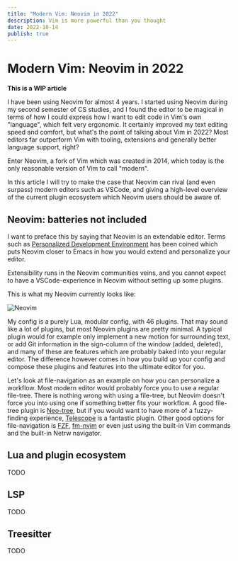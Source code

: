 ```yaml
---
title: "Modern Vim: Neovim in 2022"
description: Vim is more powerful than you thought
date: 2022-10-14
publish: true
---
```



# Modern Vim: Neovim in 2022

**This is a WIP article**

I have been using Neovim for almost 4 years. I started using Neovim during my second
semester of CS studies, and I found the editor to be magical in terms of how I could
express how I want to edit code in Vim's own "language", which felt very ergonomic. It
certainly improved my text editing speed and comfort, but what's the point of talking
about Vim in 2022? Most editors far outperform Vim with tooling, extensions and generally
better language support, right?

Enter Neovim, a fork of Vim which was created in 2014, which today is the only reasonable
version of Vim to call "modern".

In this article I will try to make the case that Neovim can rival (and even surpass)
modern editors such as VSCode, and giving a high-level overview of the current plugin
ecosystem which Neovim users should be aware of.

## Neovim: batteries not included

I want to preface this by saying that Neovim is an extendable editor. Terms such as
[Personalized Development Environment](https://youtu.be/QMVIJhC9Veg) has been coined which
puts Neovim closer to Emacs in how you would extend and personalize your editor.

Extensibility runs in the Neovim communities veins, and you cannot expect to have a
VSCode-experience in Neovim without setting up some plugins. 

This is what my Neovim currently looks like:

![Neovim](/myneovim.png)

My config is a purely Lua, modular config, with 46 plugins. That may sound like a lot of
plugins, but most Neovim plugins are pretty minimal. A typical plugin would for example
only implement a new motion for surrounding text, or add Git information in the
sign-column of the window (added, deleted), and many of these are features which are
probably baked into your regular editor. The difference however comes in how you build up
your config and compose these plugins and features into the ultimate editor for you.

Let's look at file-navigation as an example on how you can personalize a workflow. Most
modern editor would probably force you to use a regular file-tree. There is nothing wrong
with using a file-tree, but Neovim doesn't force you into using one if something better
fits your workflow. A good file-tree plugin is
[Neo-tree](https://github.com/nvim-neo-tree/neo-tree.nvim), but if you would want to have
more of a fuzzy-finding experience,
[Telescope](https://github.com/nvim-telescope/telescope.nvim) is a fantastic plugin. Other
good options for file-navigation is [FZF](https://github.com/ibhagwan/fzf-lua),
[fm-nvim](https://github.com/is0n/fm-nvim) or even just using the built-in Vim commands
and the built-in Netrw navigator.

## Lua and plugin ecosystem

TODO

## LSP

TODO

## Treesitter

TODO


